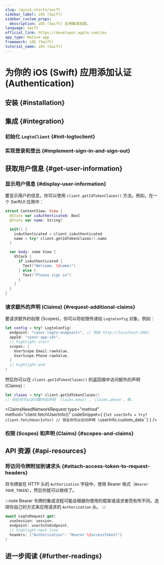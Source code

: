 ```yaml
---
slug: /quick-starts/swift
sidebar_label: iOS (Swift)
sidebar_custom_props:
  description: iOS (Swift) 应用集成指南。
language: swift
official_link: https://developer.apple.com/ios
app_type: Native app
framework: iOS (Swift)
tutorial_name: iOS (Swift)
---
```





# 为你的 iOS (Swift) 应用添加认证 (Authentication)

<AppNote type="Native app" />

## 安装 \{#installation}

<AddSdk />

## 集成 \{#integration}

### 初始化 `LogtoClient` \{#init-logtoclient}

<InitClient />

### 实现登录和登出 \{#implement-sign-in-and-sign-out}

<ImplementSignInAndSignOut />

<Checkpoint />

## 获取用户信息 \{#get-user-information}

### 显示用户信息 \{#display-user-information}

要显示用户的信息，你可以使用 `client.getIdTokenClaims()` 方法。例如，在一个 SwiftUI 应用中：

```swift title="ContentView.swift"
struct ContentView: View {
  @State var isAuthenticated: Bool
  @State var name: String?

  init() {
    isAuthenticated = client.isAuthenticated
    name = try? client.getIdTokenClaims().name
  }

  var body: some View {
    VStack {
      if isAuthenticated {
        Text("Welcome, \(name)")
      } else {
        Text("Please sign in")
      }
    }
  }
}
```

### 请求额外的声明 (Claims) \{#request-additional-claims}

<FindUserInfoMissing method="client.getIdTokenClaims()" />

<ScopesAndClaimsIntroduction />

要请求额外的权限 (Scopes)，你可以将权限传递给 `LogtoConfig` 对象。例如：

```swift title="ContentView.swift"
let config = try? LogtoConfig(
  endpoint: "<your-logto-endpoint>", // 例如 http://localhost:3001
  appId: "<your-app-id>",
  // highlight-start
  scopes: [
    UserScope.Email.rawValue,
    UserScope.Phone.rawValue,
  ]
  // highlight-end
)
```

然后你可以在 `client.getIdTokenClaims()` 的返回值中访问额外的声明 (Claims)：

```swift
let claims = try? client.getIdTokenClaims()
// 现在你可以访问额外的声明 `claims.email`，`claims.phone`，等。
```

<ClaimsNeedNetworkRequest
  type="method"
  method="client.fetchUserInfo()"
  codeSnippet={
    <CodeBlock language="swift">{`let userInfo = try? client.fetchUserInfo()
// 现在你可以访问声明 \`userInfo.custom_data\``}</CodeBlock>
  }
/>

### 权限 (Scopes) 和声明 (Claims) \{#scopes-and-claims}

<ScopesAndClaims />

## API 资源 \{#api-resources}

<ApiResources />

### 将访问令牌附加到请求头 \{#attach-access-token-to-request-headers}

将令牌放在 HTTP 头的 `Authorization` 字段中，使用 Bearer 格式（`Bearer YOUR_TOKEN`），然后你就可以继续了。

:::note
Bearer 令牌的集成流程可能会根据你使用的框架或请求者而有所不同。选择你自己的方式来应用请求的 `Authorization` 头。
:::

```swift
await LogtoRequest.get(
  useSession: session,
  endpoint: userInfoEndpoint,
  // highlight-next-line
  headers: ["Authorization": "Bearer \(accessToken)"]
)
```

## 进一步阅读 \{#further-readings}

<FurtherReadings />
